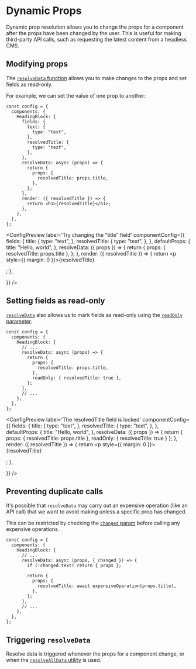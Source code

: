 
# Dynamic Props

Dynamic prop resolution allows you to change the props for a component after the props have been changed by the user. This is useful for making third-party API calls, such as requesting the latest content from a headless CMS.

## Modifying props

The [`resolveData` function](/docs/api-reference/configuration/component-config#resolvedatadata-params) allows you to make changes to the props and set fields as read-only.

For example, we can set the value of one prop to another:

```tsx {12-18} showLineNumbers copy
const config = {
  components: {
    HeadingBlock: {
      fields: {
        text: {
          type: "text",
        },
        resolvedTitle: {
          type: "text",
        },
      },
      resolveData: async (props) => {
        return {
          props: {
            resolvedTitle: props.title,
          },
        };
      },
      render: ({ resolvedTitle }) => {
        return <h1>{resolvedTitle}</h1>;
      },
    },
  },
};
```

<ConfigPreview
  label='Try changing the "title" field'
  componentConfig={{
    fields: {
      title: {
        type: "text",
      },
      resolvedTitle: {
        type: "text",
      },
    },
    defaultProps: {
      title: "Hello, world",
    },
    resolveData: ({ props }) => {
      return {
        props: { resolvedTitle: props.title },
      };
    },
    render: ({ resolvedTitle }) => {
      return <p style={{ margin: 0 }}>{resolvedTitle}</p>;
    },

}}
/>

## Setting fields as read-only

[`resolveData`](/docs/api-reference/configuration/component-config#resolvedatadata-params) also allows us to mark fields as read-only using the [`readOnly` parameter](/docs/api-reference/configuration/component-config#datareadonly-1).

```tsx {17} showLineNumbers copy
const config = {
  components: {
    HeadingBlock: {
      // ...
      resolveData: async (props) => {
        return {
          props: {
            resolvedTitle: props.title,
          },
          readOnly: { resolvedTitle: true },
        };
      },
      // ...
    },
  },
};
```

<ConfigPreview
  label='The resolvedTitle field is locked'
  componentConfig={{
    fields: {
      title: {
        type: "text",
      },
      resolvedTitle: {
        type: "text",
      },
    },
    defaultProps: {
      title: "Hello, world",
    },
    resolveData: ({ props }) => {
      return {
        props: { resolvedTitle: props.title },
        readOnly: { resolvedTitle: true }
      };
    },
    render: ({ resolvedTitle }) => {
      return <p style={{ margin: 0 }}>{resolvedTitle}</p>;
    },

}}
/>

## Preventing duplicate calls

It's possible that `resolveData` may carry out an expensive operation (like an API call) that we want to avoid making unless a specific prop has changed.

This can be restricted by checking the [`changed` param](docs/api-reference/configuration/component-config#paramschanged) before calling any expensive operations.

```tsx {6} showLineNumbers copy
const config = {
  components: {
    HeadingBlock: {
      // ...
      resolveData: async (props, { changed }) => {
        if (!changed.text) return { props };

        return {
          props: {
            resolvedTitle: await expensiveOperation(props.title),
          },
        };
      },
      // ...
    },
  },
};
```

## Triggering `resolveData`

Resolve data is triggered whenever the props for a component change, or when the [`resolveAllData` utility](/docs/api-reference/functions/resolve-all-data) is used.
